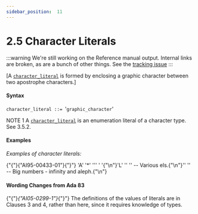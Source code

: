 ---
sidebar_position:  11
---

# 2.5 Character Literals

:::warning
We're still working on the Reference manual output.  Internal links are broken,
as are a bunch of other things.
See the [tracking issue](https://github.com/ada-lang-io/ada-lang-io/issues/20)
:::


<p>[A <code><a href="../AA-2/AA-2.5#S0015">character_literal</a></code> is formed by enclosing a graphic character between two apostrophe characters.] </p>

#### Syntax

<p><code>character_literal</code><a id="S0015"></a><code> ::= </code>'<code>graphic_character</code>'</p>
<Admonition type="aarm" aarm="note" title="Note: ">
<p>NOTE 1   A <code><a href="../AA-2/AA-2.5#S0015">character_literal</a></code> is an enumeration literal of a character type. See 3.5.2. </p></Admonition>


#### Examples

<p><em>Examples of character literals:</em> </p>
<CodeBlock>
{"{"}{"AI95-00433-01"}{"}"} 'A'     '*'     '''     ' '{"\n"}'L'     ''     ''    -- Various els.{"\n"}''     ''            -- Big numbers - infinity and aleph.{"\n"}
</CodeBlock>


#### Wording Changes from Ada 83

<Admonition type="aarm" aarm="note" title="Note: ">
<p>{"{"}<em>{"AI05-0299-1"}</em>{"}"} The definitions of the values of literals are in Clauses 3 and 4, rather than here, since it requires knowledge of types. </p></Admonition>

